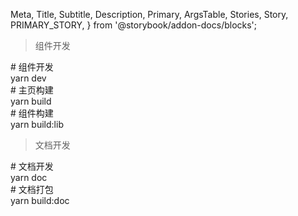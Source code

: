   Meta,
  Title,
  Subtitle,
  Description,
  Primary,
  ArgsTable,
  Stories,
  Story,
  PRIMARY_STORY,
} from '@storybook/addon-docs/blocks';

<Meta title="开发指南/快速上手" />

<style>{`
body {
 
}
.code {
   width: 96%;
   min-height: 50px;
   margin:  20px auto;
   padding: 10px 20px;
   line-height: 2;
   background: #2c3235;
   border: 1px solid #eb7b18;
   border-radius: 8px;
   color: #e9edf2;
   font-family: "Roboto","Helvetica Neue",Arial,sans-serif;
   font-size: 12px;
}
`}</style>

<Title> 快速上手 </Title>

> 组件开发

<div className = "code">
   # 组件开发
   <br/>yarn dev
   <br/># 主页构建
   <br/>yarn build
   <br/># 组件构建
   <br/>yarn build:lib
</div>

> 文档开发

<div className = "code">
    # 文档开发
    <br/>yarn doc
    <br/># 文档打包
    <br/>yarn build:doc
</div>








